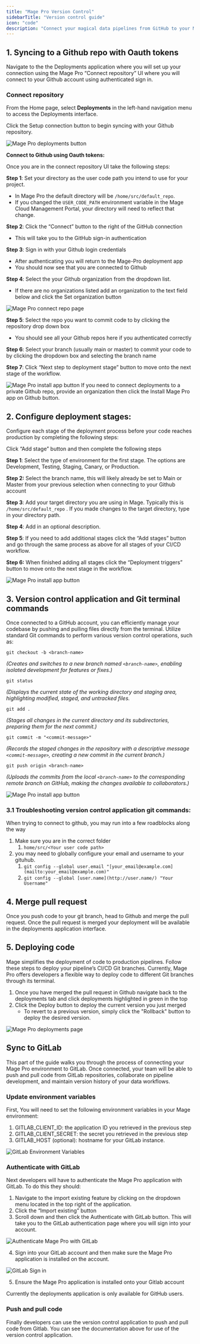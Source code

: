 ```yaml
---
title: "Mage Pro Version Control"
sidebarTitle: "Version control guide"
icon: "code"
description: "Connect your magical data pipelines from GitHub to your Mage Pro workspace using either the sacred OAuth tokens or the mystical SSH keys. Below lies the ancient knowledge for both rituals. Choose your path wisely!"
---
```



<ProOnly source="versoin-control-guide" />

## 1. Syncing to a Github repo with Oauth tokens

Navigate to the the Deployments application where you will set up your connection using the Mage Pro “Connect repository” UI where you will connect to your Github account using authenticated sign in.

### Connect repository

From the Home page, select **Deployments** in the left-hand navigation menu to access the Deployments interface.

Click the Setup connection button to begin syncing with your Github repository.

<Frame>
  <img
    alt="Mage Pro deployments button"
    src="https://github.com/mage-ai/assets/blob/main/pro/features/deployments/deployments-setup-connection-button.png?raw=true"
  />
</Frame>

**Connect to Github using Oauth tokens:**

Once you are in the connect repository UI take the following steps:

**Step 1**: Set your directory as the user code path you intend to use for your project. 

- In Mage Pro the default directory will be `/home/src/default_repo`.
- If you changed the `USER_CODE_PATH` environment variable in the Mage Cloud Management Portal, your directory will need to reflect that change.

**Step 2**: Click the “Connect” button to the right of the GitHub connection 

- This will take you to the GitHub sign-in authentication

**Step 3**: Sign in with your Github login credentials

- After authenticating you will return to the Mage-Pro deployment app
- You should now see that you are connected to Github

**Step 4**: Select the your Github organization from the dropdown list. 

- If there are no organizations listed add an organization to the text field below and click the Set organization button

<Frame>
  <img
    alt="Mage Pro connect repo page"
    src="https://github.com/mage-ai/assets/blob/main/pro/features/deployments/connect-repo-page.png?raw=true"
  />
</Frame>

**Step 5**: Select the repo you want to commit code to by clicking the repository drop down box

- You should see all your Github repos here if you authenticated correctly

**Step 6**: Select your branch (usually main or master) to commit your code to by clicking the dropdown box and selecting the branch name

**Step 7**: Click “Next step to deployment stage” button to move onto the next stage of the workflow.

<Frame>
  <img
    alt="Mage Pro install app button"
    src="https://github.com/mage-ai/assets/blob/main/pro/features/deployments/install-mage-app-github.png?raw=true"
  />
</Frame>

<Note>
If you need to connect deployments to a private Github repo, provide an organization then click the Install Mage Pro app on Github button.
</Note>

## 2. Configure deployment stages:

Configure each stage of the deployment process before your code reaches production by completing the following steps:

Click “Add stage” button and then complete the following steps

**Step 1**: Select the type of environment for the first stage. The options are Development, Testing, Staging, Canary, or Production.

**Step 2:** Select the branch name, this will likely already be set to Main or Master from your previous selection when connecting to your Github account

**Step 3**: Add your target directory you are using in Mage. Typically this is `/home/src/default_repo` . If you made changes to the target directory, type in your directory path.

**Step 4**: Add in an optional description.

**Step 5**: If you need to add additional stages click the “Add stages” button and go through the same process as above for all stages of your CI/CD workflow.

**Step 6:** When finished adding all stages click the “Deployment triggers” button to move onto the next stage in the workflow.

<Frame>
  <img
    alt="Mage Pro install app button"
    src="https://github.com/mage-ai/assets/blob/main/pro/features/deployments/deployment-stages.png?raw=true"
  />
</Frame>

## 3. Version control application and Git terminal commands

Once connected to a GitHub account, you can efficiently manage your codebase by pushing and pulling files directly from the terminal. Utilize standard Git commands to perform various version control operations, such as:

`git checkout -b <branch-name>`

*(Creates and switches to a new branch named `<branch-name>`, enabling isolated development for features or fixes.)*

`git status`

*(Displays the current state of the working directory and staging area, highlighting modified, staged, and untracked files.*

`git add .`

*(Stages all changes in the current directory and its subdirectories, preparing them for the next commit.)*

`git commit -m "<commit-message>"`

*(Records the staged changes in the repository with a descriptive message `<commit-message>`, creating a new commit in the current branch.)*

`git push origin <branch-name>`

*(Uploads the commits from the local `<branch-name>` to the corresponding remote branch on GitHub, making the changes available to collaborators.)*

<Frame>
  <img
    alt="Mage Pro install app button"
    src="https://github.com/mage-ai/assets/blob/main/pro/features/deployments/version-control.png?raw=true"
  />
</Frame>

### 3.1 Troubleshooting version control application git commands:

When trying to connect to github, you may run into a few roadblocks along the way 

1. Make sure you are in the correct folder
    1. `home/src/<Your user code path>`
2. you may need to globally configure your email and username to your gituhub. 
    1. `git config --global user.email "[your_email@example.com](mailto:your_email@example.com)"`
    2. `git config --global [user.name](http://user.name/) "Your Username"`

## 4. Merge pull request

Once you push code to your git branch, head to Github and merge the pull request. Once the pull request is merged your deployment will be available in the deployments application interface.

## 5. Deploying code

Mage simplifies the deployment of code to production pipelines. Follow these steps to deploy your pipeline’s CI/CD Git branches. Currently, Mage Pro offers developers a flexible way to deploy code to different Git branches through its terminal. 

1. Once you have merged the pull request in Github navigate back to the deployments tab and click deployments highlighted in green in the top 
2. Click the Deploy button to deploy the current version you just merged
    - To revert to a previous version, simply click the "Rollback" button to deploy the desired version.

<Frame>
  <img
    alt="Mage Pro deployments page"
    src="https://github.com/mage-ai/assets/blob/main/pro/features/deployments/deployments-page.png?raw=true"
  />
</Frame>

## Sync to GitLab

This part of the guide walks you through the process of connecting your Mage Pro environment to GitLab. Once connected, your team will be able to push and pull code from GitLab repositories, collaborate on pipeline development, and maintain version history of your data workflows.

### **Update environment variables**

First, You will need to set the following environment variables in your Mage environment:

1. GITLAB_CLIENT_ID: the application ID you retrieved in the previous step
2. GITLAB_CLIENT_SECRET: the secret you retrieved in the previous step
3. GITLAB_HOST (optional): hostname for your GitLab instance.

<Frame>
  <img
    alt="GitLab Environment Variables"
    src="https://github.com/mage-ai/assets/blob/main/pro/features/gitlab-env-var.png?raw=true"
  />
</Frame>

### **Authenticate with GitLab**

Next developers will have to authenticate the Mage Pro application with GitLab. To do this they should:

1. Navigate to the import existing feature by clicking on the dropdown menu located in the top right of the application.
2. Click the “Import existing” button
3. Scroll down and then click the Authenticate with GitLab button. This will take you to the GitLab authentication page where you will sign into your account.

<Frame>
  <img
    alt="Authenticate Mage Pro with GitLab"
    src="https://github.com/mage-ai/assets/blob/main/pro/features/gitlab-authentication.png?raw=true"
  />
</Frame>

4. Sign into your GitLab account and then make sure the Mage Pro application is installed on the account.

<Frame>
  <img
    alt="GitLab Sign in"
    src="https://github.com/mage-ai/assets/blob/main/pro/features/gitlab-signin.png?raw=true"
  />
</Frame>

5. Ensure the Mage Pro application is installed onto your Gitlab account

<Note>
Currently the deployments application is only available for GitHub users.
</Note>

### **Push and pull code**

Finally developers can use the version control application to push and pull code from Gitlab. You can see the documentation above for use of the version control application.